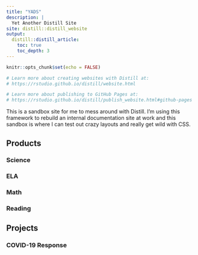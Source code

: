 ```yaml
---
title: "YADS"
description: |
  Yet Another Distill Site
site: distill::distill_website
output:
  distill::distill_article:
    toc: true
    toc_depth: 3
---
```


```r
knitr::opts_chunk$set(echo = FALSE)

# Learn more about creating websites with Distill at:
# https://rstudio.github.io/distill/website.html

# Learn more about publishing to GitHub Pages at:
# https://rstudio.github.io/distill/publish_website.html#github-pages

```

This is a sandbox site for me to mess around with Distill. I'm using this framework to rebuild an internal documentation site at work and this sandbox is where I can test out crazy layouts and really get wild with CSS. 

## Products

### Science

### ELA

### Math

### Reading

## Projects

### COVID-19 Response

